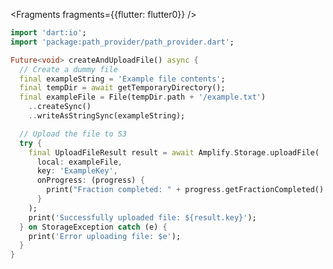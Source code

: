 


<Fragments fragments={{flutter: flutter0}} />

```dart
import 'dart:io';
import 'package:path_provider/path_provider.dart';

Future<void> createAndUploadFile() async {
  // Create a dummy file
  final exampleString = 'Example file contents';
  final tempDir = await getTemporaryDirectory();
  final exampleFile = File(tempDir.path + '/example.txt')
    ..createSync()
    ..writeAsStringSync(exampleString);

  // Upload the file to S3
  try {
    final UploadFileResult result = await Amplify.Storage.uploadFile(
      local: exampleFile,
      key: 'ExampleKey',
      onProgress: (progress) {
        print("Fraction completed: " + progress.getFractionCompleted().toString());
      }
    );
    print('Successfully uploaded file: ${result.key}');
  } on StorageException catch (e) {
    print('Error uploading file: $e');
  }
}
```